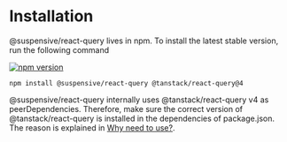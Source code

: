 
# Installation

@suspensive/react-query lives in npm. To install the latest stable version, run the following command

[![npm version](https://img.shields.io/npm/v/@suspensive/react-query?color=000&labelColor=000&logo=npm&label=)](https://www.npmjs.com/package/@suspensive/react-query)

```shell npm2yarn
npm install @suspensive/react-query @tanstack/react-query@4
```

<Callout type='info'>

@suspensive/react-query internally uses @tanstack/react-query v4 as peerDependencies. Therefore, make sure the correct version of @tanstack/react-query is installed in the dependencies of package.json. The reason is explained in [Why need to use?](./motivation).

</Callout>
